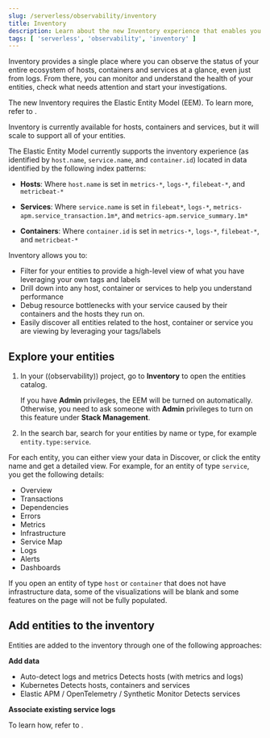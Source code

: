 ```yaml
---
slug: /serverless/observability/inventory
title: Inventory
description: Learn about the new Inventory experience that enables you to monitor all your entities from one single place.
tags: [ 'serverless', 'observability', 'inventory' ]
---
```



<p><DocBadge template="technical preview" /></p>

Inventory provides a single place where you can observe the status of your entire ecosystem of hosts, containers and services at a glance, even just from logs. From there, you can monitor and understand the health of your entities, check what needs attention and start your investigations. 

<DocCallOut title="Note">
   The new Inventory requires the Elastic Entity Model (EEM). To learn more, refer to <DocLink slug="/serverless/observability/elastic-entity-model" />.
</DocCallOut>

<DocImage url="./images/inventory-catalog.png" alt="Inventory catalog"/>

Inventory is currently available for hosts, containers and services, but it will scale to support all of your entities.

The Elastic Entity Model currently supports the inventory experience (as identified by `host.name`, `service.name`, and `container.id`) located in data identified by the following index patterns:

- **Hosts**: Where `host.name` is set in `metrics-*`, `logs-*`, `filebeat-*`, and `metricbeat-*`

- **Services**: Where `service.name` is set in `filebeat*`, `logs-*`, `metrics-apm.service_transaction.1m*`, and `metrics-apm.service_summary.1m*`
  
- **Containers**: Where `container.id` is set in `metrics-*`, `logs-*`, `filebeat-*`, and `metricbeat-*`

Inventory allows you to:

- Filter for your entities to provide a high-level view of what you have leveraging your own tags and labels
- Drill down into any host, container or services to help you understand performance
- Debug resource bottlenecks with your service caused by their containers and the hosts they run on.
- Easily discover all entities related to the host, container or service you are viewing by leveraging your tags/labels

## Explore your entities

1. In your ((observability)) project, go to **Inventory** to open the entities catalog.

    If you have **Admin** privileges, the EEM will be turned on automatically. Otherwise, you need to ask someone with **Admin** privileges to turn on this feature under **Stack Management**.

1. In the search bar, search for your entities by name or type, for example `entity.type:service`.

For each entity, you can either view your data in Discover, or click the entity name and get a detailed view. For example, for an entity of type `service`, you get the following details:

- Overview
- Transactions
- Dependencies
- Errors
- Metrics
- Infrastructure
- Service Map
- Logs
- Alerts
- Dashboards

<DocImage url="../images/entity-detailed-view.png" alt="Entity detailed view"/>

If you open an entity of type `host` or `container` that does not have infrastructure data, some of the visualizations will be blank and some features on the page will not be fully populated.

## Add entities to the inventory

Entities are added to the inventory through one of the following approaches:

**Add data** 
- Auto-detect logs and metrics 
    Detects hosts (with metrics and logs)
- Kubernetes
    Detects hosts, containers and services 
- Elastic APM / OpenTelemetry / Synthetic Monitor
    Detects services

**Associate existing service logs**

To learn how, refer to <DocLink slug="/serverless/observability/add-logs-service-name" />.